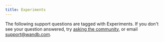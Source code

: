 ```yaml
---
title: Experiments
---
```



The following support questions are tagged with Experiments. If you don't see your question answered, try [asking the community](https://community.wandb.ai/), or email support@wandb.com.

<KBArticlesList kbArticleMap={kbArticleMap} tag="experiments"/>
